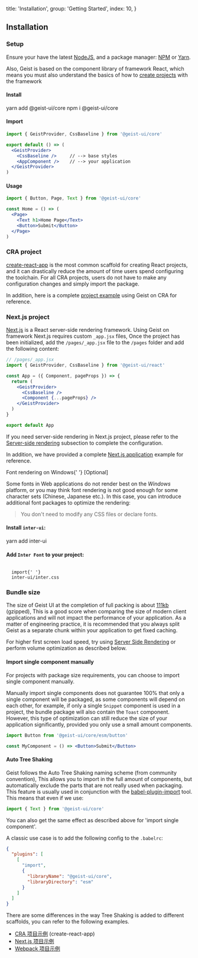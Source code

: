 
  title: 'Installation',
  group: 'Getting Started',
  index: 10,
}

## Installation

### Setup

Ensure your have the latest [NodeJS](https://nodejs.org/en/download/),
and a package manager: [NPM](https://www.npmjs.com/) or [Yarn](https://yarnpkg.com/).

Also, Geist is based on the component library of framework React, which means you must also understand the basics of how to [create projects](https://reactjs.org/docs/hello-world.html) with the framework

<h4>
  <Dot type="success">Install</Dot>
</h4>

<Tabs initialValue="yarn" hideDivider leftSpace={0}>
  <Tabs.Item label="Yarn" value="yarn">
    <Snippet>yarn add @geist-ui/core</Snippet>
  </Tabs.Item>
  <Tabs.Item label="Npm" value="npm">
    <Snippet>npm i @geist-ui/core</Snippet>
  </Tabs.Item>
</Tabs>
<Spacer h={0.5} />
<h4>
  <Dot type="success">Import</Dot>
</h4>

```jsx
import { GeistProvider, CssBaseline } from '@geist-ui/core'

export default () => (
  <GeistProvider>
    <CssBaseline />     // --> base styles
    <AppComponent />    // --> your application
  </GeistProvider>
)
```

<Spacer h={0} mb="8px"  />
<h4>
  <Dot type="success">Usage</Dot>
</h4>

```jsx
import { Button, Page, Text } from '@geist-ui/core'

const Home = () => (
  <Page>
    <Text h1>Home Page</Text>
    <Button>Submit</Button>
  </Page>
)
```

### CRA project

[create-react-app](https://github.com/facebook/create-react-app) is the most common scaffold for creating React projects,
and it can drastically reduce the amount of time users spend configuring the toolchain.
For all CRA projects, users do not have to make any configuration changes and simply import the package.

In addition, here is a complete [project example](https://github.com/geist-org/react-getting-started) using Geist on CRA for reference.

### Next.js project

[Next.js](https://nextjs.org/) is a React server-side rendering framework. Using Geist on framework Next.js requires custom `_app.jsx` files,
Once the project has been initialized, add the `/pages/_app.jsx` file to the `/pages` folder and add the following content:

```jsx
// /pages/_app.jsx
import { GeistProvider, CssBaseline } from '@geist-ui/react'

const App = ({ Component, pageProps }) => {
  return (
    <GeistProvider>
      <CssBaseline />
      <Component {...pageProps} />
    </GeistProvider>
  )
}

export default App
```

If you need server-side rendering in Next.js project,
please refer to the [Server-side rendering](/zh-cn/guide/server-render) subsection to complete the configuration.

In addition, we have provided a complete [Next.js application](https://github.com/geist-org/geist-ui/blob/master/examples/create-next-app/README.md) example for reference.

<Text h3>
  Font rendering on Windows{' '}
  <Text span type="secondary" font=".75em" style={{ textTransform: 'uppercase' }}>
    [Optional]
  </Text>
</Text>

Some fonts in Web applications do not render best on the _Windows_ platform, or you may think font rendering is not good enough for some character sets (Chinese, Japanese etc.). In this case, you can introduce additional font packages to optimize the rendering:

> You don't need to modify any CSS files or declare fonts.

#### Install `inter-ui`:

<Snippet>yarn add inter-ui</Snippet>


#### Add `Inter Font` to your project:

<Code block my={0} width="100%">
  <span className="token keyword module">import</span>{' '}
  <span className="token string">inter-ui/inter.css</span>
</Code>


### Bundle size

The size of Geist UI at the completion of full packing is about [111kb](https://bundle.js.org/?q=@geist-ui/react) (gzipped),
This is a good score when comparing the size of modern client applications and will not impact the performance of your application.
As a matter of engineering practice, it is recommended that you always split Geist as a separate chunk within your application to get fixed caching.

For higher first screen load speed, try using [Server Side Rendering](/zh-cn/guide/server-render) or perform volume optimization as described below.


#### Import single component manually

For projects with package size requirements, you can choose to import single component manually.

Manually import single components does not guarantee 100% that only a single component will be packaged,
as some components will depend on each other, for example, if only a single `Snippet` component is used in a project, the bundle package
will also contain the `Toast` component. However, this type of optimization can still reduce the size of your application significantly,
provided you only use a small amount components.

```jsx
import Button from '@geist-ui/core/esm/button'

const MyComponent = () => <Button>Submit</Button>
```


#### Auto Tree Shaking

Geist follows the Auto Tree Shaking naming scheme (from community convention),
This allows you to import in the full amount of components, but automatically exclude the parts that are not really used when packaging.
This feature is usually used in conjunction with the [babel-plugin-import](https://www.npmjs.com/package/babel-plugin-import) tool.
This means that even if we use:

```jsx
import { Text } from '@geist-ui/core'
```

You can also get the same effect as described above for 'import single component'.

A classic use case is to add the following config to the `.babelrc`:

```json
{
  "plugins": [
    [
      "import",
      {
        "libraryName": "@geist-ui/core",
        "libraryDirectory": "esm"
      }
    ]
  ]
}
```

There are some differences in the way Tree Shaking is added to different scaffolds, you can refer to the following examples.

- [CRA 项目示例](https://github.com/geist-org/geist-ui/blob/master/examples/tree-shaking-create-react-app/README.md) (create-react-app)
- [Next.js 项目示例](https://github.com/geist-org/geist-ui/blob/master/examples/tree-shaking-nextjs/README.md)
- [Webpack 项目示例](https://github.com/geist-org/geist-ui/blob/master/examples/tree-shaking-webpack/README.md)

